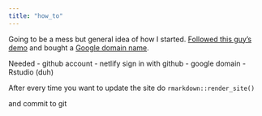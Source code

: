 ```yaml
---
title: "how_to"
---
```


Going to be a mess but general idea of how I started. [Followed this guy's demo](https://livefreeordichotomize.com/2017/08/08/how-to-make-an-rmarkdown-website/) and bought a [Google domain name](https://domains.google).

Needed
- github account
- netlify sign in with github
- google domain
- Rstudio (duh)

After every time you want to update the site do 
````rmarkdown::render_site()````

and commit to git

